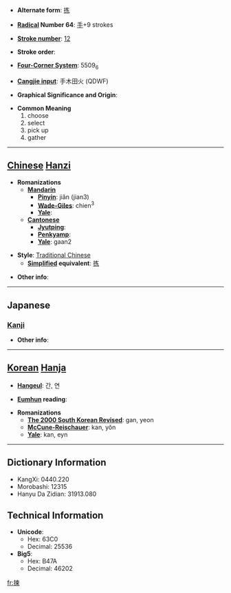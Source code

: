 * '''Alternate form''': [[拣]]

* '''[[Wiktionary:Chinese radical index| Radical]] Number 64''': [[Wiktionary:Chinese radical index 手|手]]+9 strokes

* '''[[Wiktionary:Chinese total strokes index|Stroke number]]''': [[Wiktionary:Chinese total strokes index 12|12]]

* '''Stroke order''': 

* '''[[Wiktionary:Chinese four corner index|Four-Corner System]]''': 5509<sub>6</sub>

* '''[[Wiktionary:Chinese Cangjie index|Cangjie input]]''': 手木田火 (QDWF)

* '''Graphical Significance and Origin''': 

* '''Common Meaning'''
*#choose
*# select
*# pick up
*# gather


----

== [[Chinese]] [[Hanzi]] ==

* '''Romanizations'''
** '''[[Mandarin]]'''
*** '''[[Pinyin]]''': jiǎn (jian3)
*** '''[[Wade-Giles]]''': chien<sup>3</sup>
*** '''[[Yale]]''': 
** '''[[Cantonese]]'''
*** '''[[Jyutping]]''':
*** '''[[Penkyamp]]''': 
*** '''[[Yale]]''': gaan2

* '''Style''': [[Traditional Chinese]] 
** '''[[Simplified Chinese|Simplified]] equivalent''': [[拣]]

* '''Other info''': 

----

==Japanese==
===[[Kanji]]===
{{kanji|on readings=[[かん]] (kan), [[けん]] (ken)|kun readings=[[えらぶ]] (erabu)}}

* '''Other info''':  

----

== [[Korean]] [[Hanja]] ==

* '''[[Hangeul]]''': 간, 연

* '''[[Eumhun]] reading''': 

* '''Romanizations'''
** '''[[The 2000 South Korean Revised Romanization|The 2000 South Korean Revised]]''': gan, yeon
** '''[[McCune-Reischauer]]''': kan, yŏn
** '''[[Yale]]''': kan, eyn

----

== Dictionary Information ==

* KangXi: 0440.220
* Morobashi: 12315
* Hanyu Da Zidian: 31913.080

== Technical Information ==

* '''Unicode''':
** Hex: 63C0
** Decimal: 25536
* '''Big5''':
** Hex: B47A
** Decimal: 46202

[[fr:揀]]
